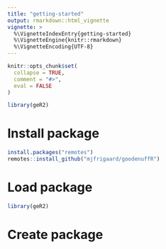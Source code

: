 ```yaml
---
title: "getting-started"
output: rmarkdown::html_vignette
vignette: >
  %\VignetteIndexEntry{getting-started}
  %\VignetteEngine{knitr::rmarkdown}
  %\VignetteEncoding{UTF-8}
---
```


```r
knitr::opts_chunk$set(
  collapse = TRUE,
  comment = "#>", 
  eval = FALSE
)
```

```r
library(geR2)
```

# Install package 

```r
install.packages("remotes")
remotes::install_github("mjfrigaard/goodenuffR")
```

# Load package 

```r
library(geR2)
```

# Create package 



